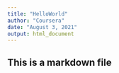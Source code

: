 ```yaml
---
title: "HelloWorld"
author: "Coursera"
date: "August 3, 2021"
output: html_document
---
```


## This is a markdown file